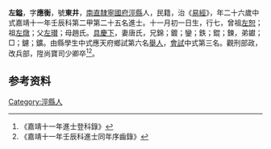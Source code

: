 {{明清人物信息框
| 姓名 = 左鎰
| 原名 =
| 圖片名稱= 
| 圖片大小 =
| 圖片說明 = 
| 最高職務 =
| 國家 = 大明 
| 爵位 =
| 籍貫 = [[南直隸|南直隸]][[寧國府|寧國府]][[涇縣|涇縣]]
| 族裔 = 
| 旗籍 = 
| 字號 = 
| 諡號 =
| 出生日期 = 十一月初一日
| 出生地點 =
| 逝世日期 = 
| 逝世地點 =
| 墓葬 =
| 配偶 = 唐氏
| 親屬 = 曾祖[[左恕|左恕]]，祖[[左燉|左燉]]，父[[左瓉|左瓉]]，母趙氏
| 出身 =
* 嘉靖十一年壬辰科進士
| 經歷 =
| 著作 =  
*
*
*
}}
'''左鎰'''{{BD|1507年||1566年||}}，字'''應衡'''，號'''東井'''，[[南直隸|南直隸]][[寧國府|寧國府]][[涇縣|涇縣]]人，民籍，治《[[易經|易經]]》，年二十六歲中式嘉靖十一年壬辰科第二甲第二十五名進士。十一月初一日生，行七，曾祖[[左恕|左恕]]；祖[[左燉|左燉]]；父[[左瓉|左瓉]]；母趙氏。[[具慶下|具慶下]]，妻唐氏，兄錦；鍍；鑾；鉄；錕；鍊，弟钀；□；鑢；鑛。由縣學生中式應天府鄉試第六名[[舉人|舉人]]，[[會試|會試]]中式第三名。觀刑部政，改兵部，陞尚寶司少卿卒<ref>《嘉靖十一年進士登科錄》</ref><ref>《嘉靖十一年壬辰科進士同年序齒錄》</ref>。

== 参考资料 ==
{{reflist}}

{{嘉靖十一年壬辰科殿试金榜}}

{{Authority control}}
{{DEFAULTSORT:}}
[[Category:涇縣人|Category:涇縣人]]


{{明朝人物小作品}}